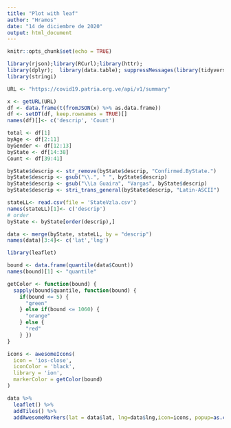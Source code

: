 ```yaml
---
title: "Plot with leaf"
author: "Hramos"
date: "14 de diciembre de 2020"
output: html_document
---
```


```r
knitr::opts_chunk$set(echo = TRUE)
```
```r
library(rjson);library(RCurl);library(httr);
library(dplyr);  library(data.table); suppressMessages(library(tidyverse))
library(stringi)
```

```r
URL <- "https://covid19.patria.org.ve/api/v1/summary"
```



```r
x <- getURL(URL)
df <- data.frame(t(fromJSON(x) %>% as.data.frame))
df <- setDT(df, keep.rownames = TRUE)[]
names(df)[]<- c('descrip', 'Count')
```


```r
total <- df[1]
byAge <- df[2:11]
byGender <- df[12:13]
byState <- df[14:38]
Count <- df[39:41]

```
```r
byState$descrip <- str_remove(byState$descrip, "Confirmed.ByState.")
byState$descrip <- gsub("\\.", " ", byState$descrip)
byState$descrip <- gsub("\\La Guaira", "Vargas", byState$descrip)
byState$descrip <- stri_trans_general(byState$descrip, "Latin-ASCII")

```
```r
stateLL<- read.csv(file = 'StateVzla.csv')
names(stateLL)[1]<- c('descrip')
# order
byState <- byState[order(descrip),]

```

```r
data <- merge(byState, stateLL, by = "descrip")
names(data)[3:4]<- c('lat','lng')

```
```r
library(leaflet)

```

```r
bound <- data.frame(quantile(data$Count))
names(bound)[1] <- "quantile"

```


```r
getColor <- function(bound) {
  sapply(bound$quantile, function(bound) {
    if(bound <= 5) {
      "green"
    } else if(bound <= 1060) {
      "orange"
    } else {
      "red"
    } })
}

icons <- awesomeIcons(
  icon = 'ios-close',
  iconColor = 'black',
  library = 'ion',
  markerColor = getColor(bound)
)

```
```r
data %>%
  leaflet() %>%
  addTiles() %>% 
  addAwesomeMarkers(lat = data$lat, lng=data$lng,icon=icons, popup=as.character(data$Count))

```





